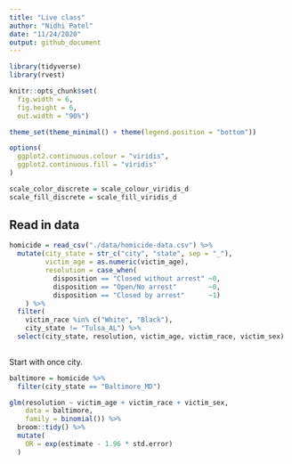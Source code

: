 ```yaml
---
title: "Live class"
author: "Nidhi Patel"
date: "11/24/2020"
output: github_document
---
```


```r
library(tidyverse)
library(rvest)

knitr::opts_chunk$set(
  fig.width = 6,
  fig.height = 6,
  out.width = "90%")

theme_set(theme_minimal() + theme(legend.position = "bottom"))

options(
  ggplot2.continuous.colour = "viridis",
  ggplot2.continuous.fill = "viridis"
)

scale_color_discrete = scale_colour_viridis_d
scale_fill_discrete = scale_fill_viridis_d
```

## Read in data


```r
homicide = read_csv("./data/homicide-data.csv") %>% 
  mutate(city_state = str_c("city", "state", sep = "_"),
         victim_age = as.numeric(victim_age),
         resolution = case_when(
           disposition == "Closed without arrest" ~0,
           disposition == "Open/No arrest"        ~0,
           disposition == "Closed by arrest"      ~1)
    ) %>% 
  filter(
    victim_race %in% c("White", "Black"),
    city_state != "Tulsa_AL") %>% 
  select(city_state, resolution, victim_age, victim_race, victim_sex)
  
```

Start with once city.

```r
baltimore = homicide %>% 
  filter(city_state == "Baltimore_MD")

glm(resolution ~ victim_age + victim_race + victim_sex,
    data = baltimore,
    family = binomial()) %>% 
  broom::tidy() %>% 
  mutate(
    OR = exp(estimate - 1.96 * std.error)
  )

```

